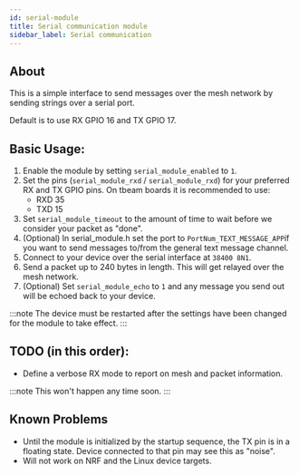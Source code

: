 ```yaml
---
id: serial-module
title: Serial communication module
sidebar_label: Serial communication
---
```



## About

This is a simple interface to send messages over the mesh network by sending strings over a serial port.

Default is to use RX GPIO 16 and TX GPIO 17.

<PluginModule name="serial_" rename="serial_" />

## Basic Usage:

1. Enable the module by setting `serial_module_enabled` to `1`.
2. Set the pins (`serial_module_rxd` / `serial_module_rxd`) for your preferred RX and TX GPIO pins. On tbeam boards it is recommended to use:
   - RXD 35
   - TXD 15
3. Set `serial_module_timeout` to the amount of time to wait before we consider your packet as "done".
4. (Optional) In serial_module.h set the port to `PortNum_TEXT_MESSAGE_APP`if you want to send messages to/from the general text message channel.
5. Connect to your device over the serial interface at `38400 8N1`.
6. Send a packet up to 240 bytes in length. This will get relayed over the mesh network.
7. (Optional) Set `serial_module_echo` to `1` and any message you send out will be echoed back to your device.

:::note
The device must be restarted after the settings have been changed for the module to take effect.
:::

## TODO (in this order):

- Define a verbose RX mode to report on mesh and packet information.

:::note
This won't happen any time soon.
:::

## Known Problems

- Until the module is initialized by the startup sequence, the TX pin is in a floating state. Device connected to that pin may see this as "noise".
- Will not work on NRF and the Linux device targets.
